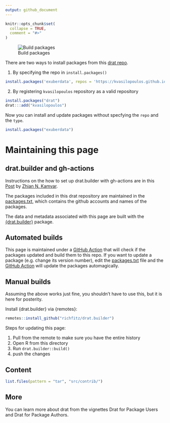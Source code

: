 ```yaml
---
output: github_document
---
```


<!-- README.md is generated from README.Rmd. Please edit that file -->

```r
knitr::opts_chunk$set(
  collapse = TRUE,
  comment = "#>"
)
```
![Build packages](https://github.com/kvasilopoulos/drat/workflows/Build%20packages/badge.svg)

There are two ways to install packages from this [drat repo](https://github.com/kvasilopoulos/drat).

1. By specifying the repo in `install.packages()`

```r
install.packages('exuberdata', repos = 'https://kvasilopoulos.github.io/drat/', type = 'source')
```

2. By registering `kvasilopoulos` repository as a valid repository

```r
install.packages("drat")
drat:::add("kvasilopoulos")
```
Now you can install and update packages without specfying the `repo` and the `type`.

```r
install.packages("exuberdata")
```

# Maintaining this page

## drat.builder and gh-actions

Instructions on the how to set up drat.builder with gh-actions are in this [ Post](https://zkamvar.netlify.app/) by [Zhian N. Kamvar](https://github.com/zkamvar).

The packages included in this drat repository are maintained in the
[packages.txt], which contains the github accounts and names of
the packages.

The data and metadata associated with this page are built with the
[{drat.builder}](https://github.com/richfitz/drat.builder) package. 

## Automated builds

This page is maintained under a [GitHub Action] that will check if the packages
updated and build them to this repo. If you want to update a package (e.g.
change its version number), edit the [packages.txt] file and the [GitHub
Action] will update the packages automagically. 

## Manual builds

Assuming the above works just fine, you shouldn't have to use this, but it is
here for posterity.

Install {drat.builder} via {remotes}:

```r
remotes::install_github("richfitz/drat.builder")
```

Steps for updating this page:

1. Pull from the remote to make sure you have the entire history
2. Open R from this directory
3. Run `drat.builder::build()`
4. push the changes

[packages.txt]: ./packages.txt
[GitHub Action]: https://github.com/kvasilopoulos/drat/actions?query=workflow%3A%22Build+packages%22

## Content

```r
list.files(pattern = "tar", "src/contrib/")
```

## More

You can learn more about drat from the vignettes Drat for Package Users and Drat for Package Authors.
